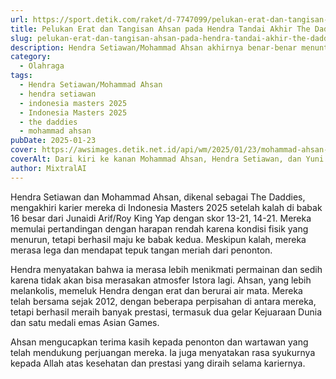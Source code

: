 ```yaml
---
url: https://sport.detik.com/raket/d-7747099/pelukan-erat-dan-tangisan-ahsan-pada-hendra-tandai-akhir-the-daddies
title: Pelukan Erat dan Tangisan Ahsan pada Hendra Tandai Akhir The Daddies
slug: pelukan-erat-dan-tangisan-ahsan-pada-hendra-tandai-akhir-the-daddies
description: Hendra Setiawan/Mohammad Ahsan akhirnya benar-benar menuntaskan kariernya di Indonesia Masters 2025. Pelukan erat dan lama keduanya menjadi penanda.
category:
  - Olahraga
tags:
  - Hendra Setiawan/Mohammad Ahsan
  - hendra setiawan
  - indonesia masters 2025
  - Indonesia Masters 2025
  - the daddies
  - mohammad ahsan
pubDate: 2025-01-23
cover: https://awsimages.detik.net.id/api/wm/2025/01/23/mohammad-ahsan-hendra-setiawan-yuni-kartika_169.jpeg?wid=54&w=650&v=1&t=jpeg
coverAlt: Dari kiri ke kanan Mohammad Ahsan, Hendra Setiawan, dan Yuni Kartika. Foto Mercy Raya/detikSport
author: MixtralAI
---
```

Hendra Setiawan dan Mohammad Ahsan, dikenal sebagai The Daddies, mengakhiri karier mereka di Indonesia Masters 2025 setelah kalah di babak 16 besar dari Junaidi Arif/Roy King Yap dengan skor 13-21, 14-21. Mereka memulai pertandingan dengan harapan rendah karena kondisi fisik yang menurun, tetapi berhasil maju ke babak kedua. Meskipun kalah, mereka merasa lega dan mendapat tepuk tangan meriah dari penonton.

Hendra menyatakan bahwa ia merasa lebih menikmati permainan dan sedih karena tidak akan bisa merasakan atmosfer Istora lagi. Ahsan, yang lebih melankolis, memeluk Hendra dengan erat dan berurai air mata. Mereka telah bersama sejak 2012, dengan beberapa perpisahan di antara mereka, tetapi berhasil meraih banyak prestasi, termasuk dua gelar Kejuaraan Dunia dan satu medali emas Asian Games.

Ahsan mengucapkan terima kasih kepada penonton dan wartawan yang telah mendukung perjuangan mereka. Ia juga menyatakan rasa syukurnya kepada Allah atas kesehatan dan prestasi yang diraih selama kariernya.
